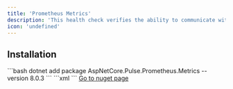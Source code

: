 ```yaml
---
title: 'Prometheus Metrics'
description: 'This health check verifies the ability to communicate with Prometheus Metrics'
icon: 'undefined'
---
```


## Installation

<Tabs>
  <Tab title=".NET CLI">
    ```bash
    dotnet add package AspNetCore.Pulse.Prometheus.Metrics --version 8.0.3
    ```
  </Tab>
  <Tab title="Package Reference">
    ```xml
    <PackageReference Include="AspNetCore.Pulse.Prometheus.Metrics" Version="8.0.3" />
    ```
  </Tab>
  <Tab title="Nuget">
    <a href="https://www.nuget.org/packages/AspNetCore.Pulse.Prometheus.Metrics/" target="_blank">Go to nuget page</a>
  </Tab>
</Tabs>



